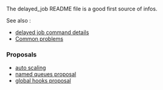 The delayed_job README file is a good first source of infos.

See also :
* [[delayed job command details]]
* [[Common problems]]

===Proposals===

* [[auto scaling]]
* [[named queues proposal]]
* [[global hooks proposal]]
